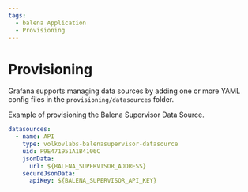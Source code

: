 ```yaml
---
tags:
  - balena Application
  - Provisioning
---
```


# Provisioning

Grafana supports managing data sources by adding one or more YAML config files in the `provisioning/datasources` folder.

Example of provisioning the Balena Supervisor Data Source.

```yaml
datasources:
  - name: API
    type: volkovlabs-balenasupervisor-datasource
    uid: P9E471951A1B4106C
    jsonData:
      url: ${BALENA_SUPERVISOR_ADDRESS}
    secureJsonData:
      apiKey: ${BALENA_SUPERVISOR_API_KEY}
```
